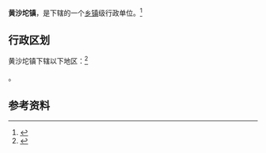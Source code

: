 {{中国乡级行政区|21/03/21/103/000}}

'''黄沙坨镇'''，是{{PRC admin/fullname|21/03/21/103/000|3}}下辖的一个[[乡镇|乡镇]]级行政单位。<ref>{{PRC admin/ref sgc|{{PRC admin/parent|21/03/21/103/000}}}}</ref>

== 行政区划 ==

黄沙坨镇下辖以下地区：<ref>{{PRC admin/ref sgc|21/03/21/103/000}}</ref>

{{PRC admin/children|21/03/21/103/000}}。

== 参考资料 ==

{{reflist}}

{{行政区划小作品}}
{{PRC admin/navcat|21/03/21/103/000}}